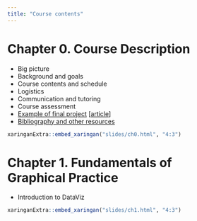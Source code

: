 ```yaml
---
title: "Course contents"
---
```


# Chapter 0. Course Description

- Big picture
- Background and goals
- Course contents and schedule
- Logistics
- Communication and tutoring
- Course assessment
- [Example of final project](slides/ch0.html#8) [[article](projects/gapminder/)]
- [Bibliography and other resources](slides/ch0.html#26)

<aside class="slides">
```r
xaringanExtra::embed_xaringan("slides/ch0.html", "4:3")
```
</aside>

# Chapter 1. Fundamentals of Graphical Practice

- Introduction to DataViz

<aside class="slides">
```r
xaringanExtra::embed_xaringan("slides/ch1.html", "4:3")
```
</aside>
